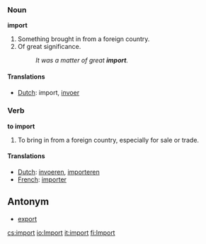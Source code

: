 === Noun ===
'''import'''

#Something brought in from a foreign country.
#Of great significance. 
#:''It was a matter of great '''import'''.''

====Translations====
*[[Dutch]]: import, [[invoer]]

=== Verb ===
'''to import'''

#To bring in from a foreign country, especially for sale or trade.

====Translations====
*[[Dutch]]: [[invoeren]], [[importeren]]
*[[French]]: [[importer]]

== Antonym ==

*[[export]]

[[cs:import]]
[[io:Import]]
[[it:import]]
[[fi:Import]]